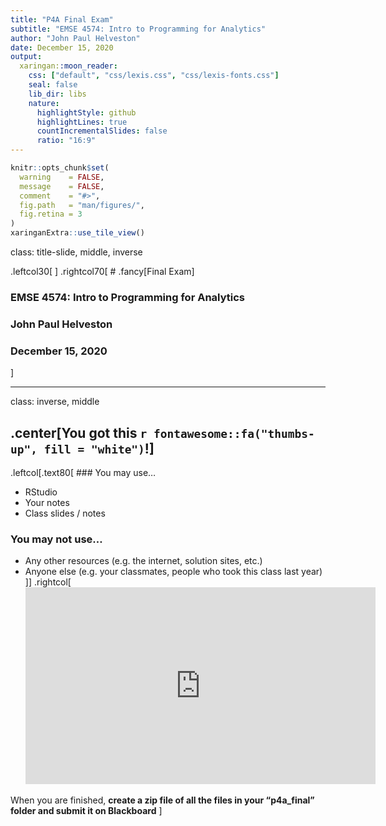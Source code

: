 ```yaml
---
title: "P4A Final Exam"
subtitle: "EMSE 4574: Intro to Programming for Analytics"
author: "John Paul Helveston"
date: December 15, 2020
output:
  xaringan::moon_reader:
    css: ["default", "css/lexis.css", "css/lexis-fonts.css"]
    seal: false
    lib_dir: libs
    nature:
      highlightStyle: github
      highlightLines: true
      countIncrementalSlides: false
      ratio: "16:9"
---
```


```r
knitr::opts_chunk$set(
  warning    = FALSE,
  message    = FALSE,
  comment    = "#>",
  fig.path   = "man/figures/",
  fig.retina = 3
)
xaringanExtra::use_tile_view()
```

class: title-slide, middle, inverse

.leftcol30[
<center>
<img src="https://github.com/emse-p4a-gwu/emse-p4a-gwu.github.io/raw/master/images/p4a_hex_sticker.png" width=250>
</center>
]
.rightcol70[
# .fancy[Final Exam]

### EMSE 4574: Intro to Programming for Analytics
### John Paul Helveston
### December 15, 2020
]

---
class: inverse, middle

## .center[You got this `r fontawesome::fa("thumbs-up", fill = "white")`!]

.leftcol[.text80[
### You may use...

- RStudio
- Your notes
- Class slides / notes

### You may **not** use...

- Any other resources (e.g. the internet, solution sites, etc.)
- Anyone else (e.g. your classmates, people who took this class last year)
]]
.rightcol[
<iframe width="560" height="315" src="https://www.youtube.com/embed/KY9zTslyIdo" frameborder="0" allow="accelerometer; autoplay; clipboard-write; encrypted-media; gyroscope; picture-in-picture" allowfullscreen></iframe>

When you are finished, **create a zip file of all the files in your "p4a_final" folder and submit it on Blackboard**
]
